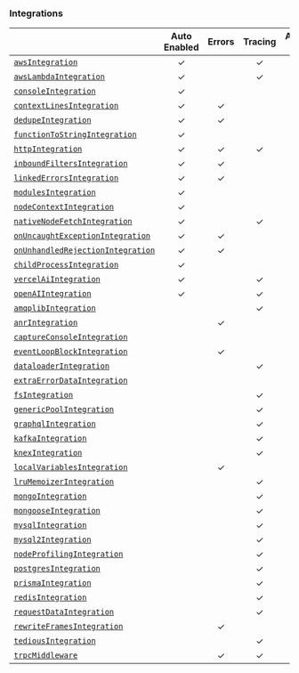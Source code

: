 ### Integrations

|                                                           | **Auto Enabled** | **Errors** | **Tracing** | **Additional Context** |
| --------------------------------------------------------- | :--------------: | :--------: | :---------: | :--------------------: |
| [`awsIntegration`](./aws)                                 |        ✓         |            |      ✓      |                        |
| [`awsLambdaIntegration`](./awslambda)                     |        ✓         |            |      ✓      |                        |
| [`consoleIntegration`](./console)                         |        ✓         |            |             |           ✓            |
| [`contextLinesIntegration`](./contextlines)               |        ✓         |     ✓      |             |                        |
| [`dedupeIntegration`](./dedupe)                           |        ✓         |     ✓      |             |                        |
| [`functionToStringIntegration`](./functiontostring)       |        ✓         |            |             |                        |
| [`httpIntegration`](./http)                               |        ✓         |     ✓      |      ✓      |           ✓            |
| [`inboundFiltersIntegration`](./inboundfilters)           |        ✓         |     ✓      |             |                        |
| [`linkedErrorsIntegration`](./linkederrors)               |        ✓         |     ✓      |             |                        |
| [`modulesIntegration`](./modules)                         |        ✓         |            |             |           ✓            |
| [`nodeContextIntegration`](./nodecontext)                 |        ✓         |            |             |           ✓            |
| [`nativeNodeFetchIntegration`](./nodefetch)               |        ✓         |            |      ✓      |           ✓            |
| [`onUncaughtExceptionIntegration`](./onuncaughtexception) |        ✓         |     ✓      |             |                        |
| [`onUnhandledRejectionIntegration`](./unhandledrejection) |        ✓         |     ✓      |             |                        |
| [`childProcessIntegration`](./childProcess)               |        ✓         |            |             |           ✓            |
| [`vercelAiIntegration`](./vercelai)                       |        ✓         |            |      ✓      |                        |
| [`openAIIntegration`](./openai)                           |        ✓         |            |      ✓      |                        |
| [`amqplibIntegration`](./amqplib)                         |                  |            |      ✓      |                        |
| [`anrIntegration`](./anr)                                 |                  |     ✓      |             |                        |
| [`captureConsoleIntegration`](./captureconsole)           |                  |            |             |           ✓            |
| [`eventLoopBlockIntegration`](./event-loop-block)         |                  |     ✓      |             |                        |
| [`dataloaderIntegration`](./dataloader)                   |                  |            |      ✓      |                        |
| [`extraErrorDataIntegration`](./extraerrordata)           |                  |            |             |           ✓            |
| [`fsIntegration`](./fs)                                   |                  |            |      ✓      |                        |
| [`genericPoolIntegration`](./genericpool)                 |                  |            |      ✓      |                        |
| [`graphqlIntegration`](./graphql)                         |                  |            |      ✓      |                        |
| [`kafkaIntegration`](./kafka)                             |                  |            |      ✓      |                        |
| [`knexIntegration`](./knex)                               |                  |            |      ✓      |                        |
| [`localVariablesIntegration`](./localvariables)           |                  |     ✓      |             |                        |
| [`lruMemoizerIntegration`](./lrumemoizer)                 |                  |            |      ✓      |                        |
| [`mongoIntegration`](./mongo)                             |                  |            |      ✓      |                        |
| [`mongooseIntegration`](./mongoose)                       |                  |            |      ✓      |                        |
| [`mysqlIntegration`](./mysql)                             |                  |            |      ✓      |                        |
| [`mysql2Integration`](./mysql2)                           |                  |            |      ✓      |                        |
| [`nodeProfilingIntegration`](./nodeprofiling)             |                  |            |      ✓      |                        |
| [`postgresIntegration`](./postgres)                       |                  |            |      ✓      |                        |
| [`prismaIntegration`](./prisma)                           |                  |            |      ✓      |                        |
| [`redisIntegration`](./redis)                             |                  |            |      ✓      |                        |
| [`requestDataIntegration`](./requestdata)                 |                  |            |      ✓      |                        |
| [`rewriteFramesIntegration`](./rewriteframes)             |                  |     ✓      |             |                        |
| [`tediousIntegration`](./tedious)                         |                  |            |      ✓      |                        |
| [`trpcMiddleware`](./trpc)                                |                  |     ✓      |      ✓      |           ✓            |
